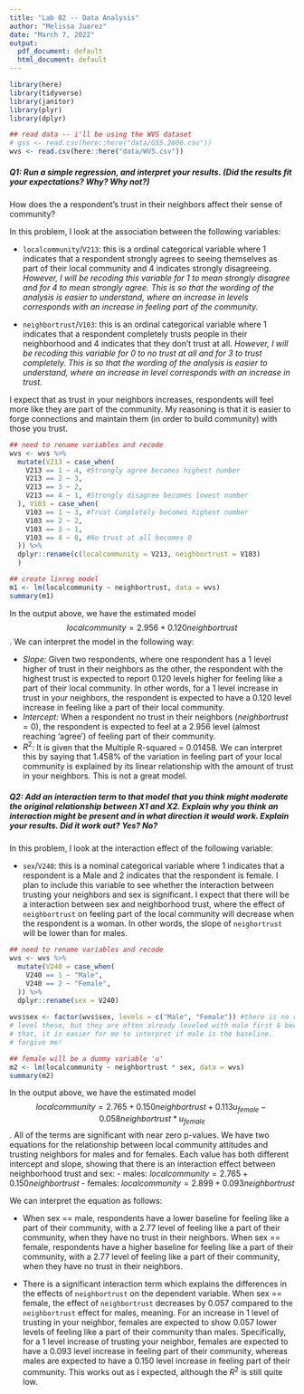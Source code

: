 ```yaml
---
title: "Lab 02 -- Data Analysis"
author: "Melissa Juarez"
date: "March 7, 2022"
output:
  pdf_document: default
  html_document: default
---
```


```r
library(here)
library(tidyverse)
library(janitor)
library(plyr)
library(dplyr)

## read data -- i'll be using the WVS dataset
# gss <- read.csv(here::here("data/GSS.2006.csv"))
wvs <- read.csv(here::here("data/WVS.csv"))
```

##### Q1: Run a simple regression, and interpret your results. (Did the results fit your expectations? Why? Why not?)

How does the a respondent's trust in their neighbors affect their sense of community?

In this problem, I look at the association between the following variables:

-   `localcommunity`/`V213`: this is a ordinal categorical variable where 1 indicates that a respondent strongly agrees to seeing themselves as part of their local community and 4 indicates strongly disagreeing.
    *However, I will be recoding this variable for 1 to mean strongly disagree and for 4 to mean strongly agree. This is so that the wording of the analysis is easier to understand, where an increase in levels corresponds with an increase in feeling part of the community.*

-   `neighbortrust`/`V103`: this is an ordinal categorical variable where 1 indicates that a respondent completely trusts people in their neighborhood and 4 indicates that they don't trust at all.
    *However, I will be recoding this variable for 0 to no trust at all and for 3 to trust completely. This is so that the wording of the analysis is easier to understand, where an increase in level corresponds with an increase in trust.*

I expect that as trust in your neighbors increases, respondents will feel more like they are part of the community.
My reasoning is that it is easier to forge connections and maintain them (in order to build community) with those you trust.

```r
## need to rename variables and recode
wvs <- wvs %>%
  mutate(V213 = case_when(
    V213 == 1 ~ 4, #Strongly agree becomes highest number
    V213 == 2 ~ 3,
    V213 == 3 ~ 2,
    V213 == 4 ~ 1, #Strongly disagree becomes lowest number
  ), V103 = case_when(
    V103 == 1 ~ 3, #Trust Completely becomes highest number
    V103 == 2 ~ 2,
    V103 == 3 ~ 1,
    V103 == 4 ~ 0, #No trust at all becomes 0
  )) %>%
  dplyr::rename(c(localcommunity = V213, neighbortrust = V103)
  )

## create linreg model
m1 <- lm(localcommunity ~ neighbortrust, data = wvs)
summary(m1)

```

In the output above, we have the estimated model $$localcommunity = 2.956 + 0.120neighbortrust$$.
We can interpret the model in the following way:

-   *Slope:* Given two respondents, where one respondent has a 1 level higher of trust in their neighbors as the other, the respondent with the highest trust is expected to report 0.120 levels higher for feeling like a part of their local community. In other words, for a 1 level increase in trust in your neighbors, the respondent is expected to have a 0.120 level increase in feeling like a part of their local community.
-   *Intercept:* When a respondent no trust in their neighbors ($neighbortrust = 0$), the respondent is expected to feel at a 2.956 level (almost reaching 'agree') of feeling part of their community.
-   $R^2$: It is given that the Multiple R-squared = 0.01458. We can interpret this by saying that 1.458% of the variation in feeling part of your local community is explained by its linear relationship with the amount of trust in your neighbors. This is not a great model.

##### Q2: Add an interaction term to that model that you think might moderate the original relationship between X1 and X2. Explain why you think an interaction might be present and in what direction it would work. Explain your results. Did it work out? Yes? No?

In this problem, I look at the interaction effect of the following variable:

-   `sex`/`V240`: this is a nominal categorical variable where 1 indicates that a respondent is a Male and 2 indicates that the respondent is female. I plan to include this variable to see whether the interaction between trusting your neighbors and sex is significant. I expect that there will be a interaction between sex and neighborhood trust, where the effect of `neighbortrust` on feeling part of the local community will decrease when the respondent is a woman. In other words, the slope of `neighortrust` will be lower than for males.

```r
## need to rename variables and recode
wvs <- wvs %>%
  mutate(V240 = case_when(
    V240 == 1 ~ "Male",
    V240 == 2 ~ "Female",
  )) %>%
  dplyr::rename(sex = V240)
  
wvs$sex <- factor(wvs$sex, levels = c("Male", "Female")) #there is no reason to 
# level these, but they are often already leveled with male first & because of 
# that, it is easier for me to interpret if male is the baseline.
# forgive me!

## female will be a dummy variable 'u'
m2 <- lm(localcommunity ~ neighbortrust * sex, data = wvs)
summary(m2)

```

In the output above, we have the estimated model $$localcommunity = 2.765 + 0.150neighbortrust + 0.113u_{female} - 0.058neighbortrust*u_{female}$$.
All of the terms are significant with near zero p-values.
We have two equations for the relationship between local community attitudes and trusting neighbors for males and for females.
Each value has both different intercept and slope, showing that there is an interaction effect between neighborhood trust and sex: - males: $localcommunity = 2.765 + 0.150neighbortrust$ - females: $localcommunity = 2.899 + 0.093neighbortrust$

We can interpret the equation as follows:

-   When sex == male, respondents have a lower baseline for feeling like a part of their community, with a 2.77 level of feeling like a part of their community, when they have no trust in their neighbors.
    When sex == female, respondents have a higher baseline for feeling like a part of their community, with a 2.77 level of feeling like a part of their community, when they have no trust in their neighbors.

-   There is a significant interaction term which explains the differences in the effects of `neighbortrust` on the dependent variable.
    When sex == female, the effect of `neighbortrust` decreases by 0.057 compared to the `neighbortrust` effect for males, meaning.
    For an increase in 1 level of trusting in your neighbor, females are expected to show 0.057 lower levels of feeling like a part of their community than males.
    Specifically, for a 1 level increase of trusting your neighbor, females are expected to have a 0.093 level increase in feeling part of their community, whereas males are expected to have a 0.150 level increase in feeling part of their community.
    This works out as I expected, although the $R^2$ is still quite low.
